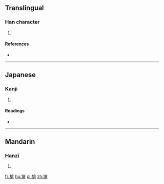 ==Translingual==

===Han character===
{{Han char|rn=94|rad=犬|as=10|sn=13|four=48267|canj=KHOIR}}

# {{defn|Han|sort=犬10}}

====References====
* {{Han ref|kx=0717.111|hdz=21363.100|uh=734A|ud=29514|bh=DEAF|bd=57007}}

----

==Japanese==

===Kanji===
{{ja-kanji|grade=|rs=犬10}}

# {{defn|lang=ja|sort=犬10}}

====Readings====
* {{ja-readings|on=[[そう]] (sō)|kun=|nanori=}}

----

==Mandarin==

===Hanzi===
{{cmn-hanzi|pin=[[chuàng]] ([[chuang4]])|wg=ch'uang<sup>4</sup>}}

# {{defn|lang=cmn|sort=犬10}}

[[fr:獊]]
[[hu:獊]]
[[pl:獊]]
[[zh:獊]]